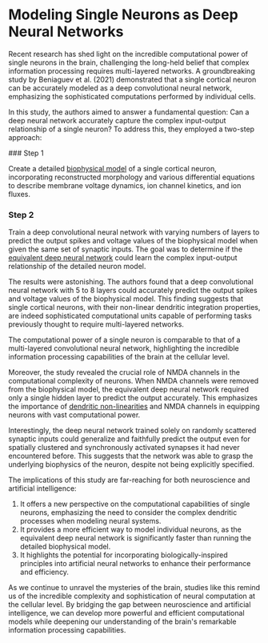 
# Modeling Single Neurons as Deep Neural Networks

Recent research has shed light on the incredible computational power of single neurons in the brain, challenging the long-held belief that complex information processing requires multi-layered networks. A groundbreaking study by Beniaguev et al. (2021) demonstrated that a single cortical neuron can be accurately modeled as a deep convolutional neural network, emphasizing the sophisticated computations performed by individual cells.

In this study, the authors aimed to answer a fundamental question: Can a deep neural network accurately capture the complex input-output relationship of a single neuron? To address this, they employed a two-step approach:

<Steps>
### Step 1

Create a detailed [biophysical model](/modeling-single-neurons-as-deep-neural-networks/biophysical-model-of-a-single-neuron) of a single cortical neuron, incorporating reconstructed morphology and various differential equations to describe membrane voltage dynamics, ion channel kinetics, and ion fluxes.

### Step 2

Train a deep convolutional neural network with varying numbers of layers to predict the output spikes and voltage values of the biophysical model when given the same set of synaptic inputs. The goal was to determine if the [equivalent deep neural network](/modeling-single-neurons-as-deep-neural-networks/equivalent-deep-neural-network) could learn the complex input-output relationship of the detailed neuron model.
</Steps>

The results were astonishing. The authors found that a deep convolutional neural network with 5 to 8 layers could accurately predict the output spikes and voltage values of the biophysical model. This finding suggests that single cortical neurons, with their non-linear dendritic integration properties, are indeed sophisticated computational units capable of performing tasks previously thought to require multi-layered networks.

<Callout>
The computational power of a single neuron is comparable to that of a multi-layered convolutional neural network, highlighting the incredible information processing capabilities of the brain at the cellular level.
</Callout>

Moreover, the study revealed the crucial role of NMDA channels in the computational complexity of neurons. When NMDA channels were removed from the biophysical model, the equivalent deep neural network required only a single hidden layer to predict the output accurately. This emphasizes the importance of [dendritic non-linearities](/the-role-of-dendrites-in-neural-computations) and NMDA channels in equipping neurons with vast computational power.

Interestingly, the deep neural network trained solely on randomly scattered synaptic inputs could generalize and faithfully predict the output even for spatially clustered and synchronously activated synapses it had never encountered before. This suggests that the network was able to grasp the underlying biophysics of the neuron, despite not being explicitly specified.

The implications of this study are far-reaching for both neuroscience and artificial intelligence:

1. It offers a new perspective on the computational capabilities of single neurons, emphasizing the need to consider the complex dendritic processes when modeling neural systems.
2. It provides a more efficient way to model individual neurons, as the equivalent deep neural network is significantly faster than running the detailed biophysical model.
3. It highlights the potential for incorporating biologically-inspired principles into artificial neural networks to enhance their performance and efficiency.

As we continue to unravel the mysteries of the brain, studies like this remind us of the incredible complexity and sophistication of neural computation at the cellular level. By bridging the gap between neuroscience and artificial intelligence, we can develop more powerful and efficient computational models while deepening our understanding of the brain's remarkable information processing capabilities.
